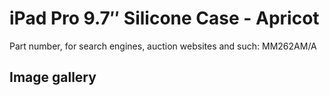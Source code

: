 
# iPad Pro 9.7″ Silicone Case - Apricot

Part number, for search engines, auction websites and such: MM262AM/A

## Image gallery

<div style={{ width: "768px" }}>
  <GalleryComponent
    images={[
      {
        original: "/everysource/MM262.webp",
        thumbnail: "/everypreview/MM262.webp",
      },
      {
        original: "/everysource/MM262_AV1_GOLD.webp",
        thumbnail: "/everypreview/MM262_AV1_GOLD.webp",
      },
      {
        original: "/everysource/MM262_AV1_ROSEGOLD.webp",
        thumbnail: "/everypreview/MM262_AV1_ROSEGOLD.webp",
      },
      {
        original: "/everysource/MM262_AV1_SILVER.webp",
        thumbnail: "/everypreview/MM262_AV1_SILVER.webp",
      },
      {
        original: "/everysource/MM262_AV1_SPACE_GRAY.webp",
        thumbnail: "/everypreview/MM262_AV1_SPACE_GRAY.webp",
      },
      {
        original: "/everysource/MM262_AV2.webp",
        thumbnail: "/everypreview/MM262_AV2.webp",
      },
      {
        original: "/everysource/MM262_AV3.webp",
        thumbnail: "/everypreview/MM262_AV3.webp",
      },
      {
        original: "/everysource/MM262_AV4.webp",
        thumbnail: "/everypreview/MM262_AV4.webp",
      }
    ]}
  />
</div>
